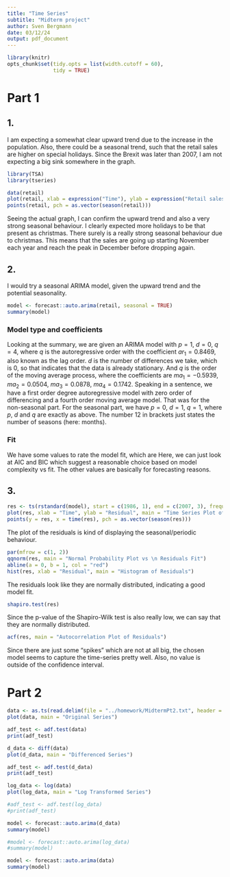 ```yaml
---
title: "Time Series"
subtitle: "Midterm project"
author: Sven Bergmann
date: 03/12/24
output: pdf_document
---
```


```r
library(knitr)
opts_chunk$set(tidy.opts = list(width.cutoff = 60),
               tidy = TRUE)
```

# Part 1

## 1.

I am expecting a somewhat clear upward trend due to the increase in the population.
Also, there could be a seasonal trend, such that the retail sales are higher on special holidays.
Since the Brexit was later than 2007, I am not expecting a big sink somewhere in the graph.

```r
library(TSA)
library(tseries)
```
```r
data(retail)
plot(retail, xlab = expression("Time"), ylab = expression("Retail sales"), main = expression("Time Series Plot of Retail sales"))
points(retail, pch = as.vector(season(retail)))
```

Seeing the actual graph, I can confirm the upward trend and also a very strong seasonal behaviour.
I clearly expected more holidays to be that present as christmas.
There surely is a really strong seasonal behaviour due to christmas.
This means that the sales are going up starting November each year and reach the peak in December before dropping again.

## 2.

I would try a seasonal ARIMA model, given the upward trend and the potential seasonality.

```r
model <- forecast::auto.arima(retail, seasonal = TRUE)
summary(model)
```

### Model type and coefficients

Looking at the summary, we are given an ARIMA model with $p = 1$, $d = 0$, $q = 4$,
where $q$ is the autoregressive order with the coefficient $ar_1 = 0.8469$,
also known as the lag order.
$d$ is the number of differences we take,
which is 0, so that indicates that the data is already stationary.
And $q$ is the order of the moving average process,
where the coefficients are $ma_1 = -0.5939$, $ma_2 = 0.0504$, $ma_3 = 0.0878$, $ma_4 = 0.1742$.
Speaking in a sentence, we have a first order degree autoregressive model with zero order of differencing
and a fourth order moving average model.
That was for the non-seasonal part.
For the seasonal part, we have $p = 0$, $d = 1$, $q = 1$,
where $p$, $d$ and $q$ are exactly as above.
The number 12 in brackets just states the number of seasons (here: months).

### Fit

We have some values to rate the model fit, which are
\begin{align*}
\sigma^2 &= 3.413, \\
\log \text{likelihood} &= -491.04, \\
AIC &= 998.07, \\
AICc &= 998.69, \\
BIC &= 1026.02.
\end{align*}
Here, we can just look at AIC and BIC which suggest a reasonable choice based on model complexity vs fit.
The other values are basically for forecasting reasons.

## 3.

```r
res <- ts(rstandard(model), start = c(1986, 1), end = c(2007, 3), frequency = 12)
plot(res, xlab = "Time", ylab = "Residual", main = "Time Series Plot of Residuals")
points(y = res, x = time(res), pch = as.vector(season(res)))
```

The plot of the residuals is kind of displaying the seasonal/periodic behaviour.

```r
par(mfrow = c(1, 2))
qqnorm(res, main = "Normal Probability Plot vs \n Residuals Fit")
abline(a = 0, b = 1, col = "red")
hist(res, xlab = "Residual", main = "Histogram of Residuals")
```

The residuals look like they are normally distributed, indicating a good model fit.

```r
shapiro.test(res)
```

Since the p-value of the Shapiro-Wilk test is also really low, we can say that they are normally distributed.

```r
acf(res, main = "Autocorrelation Plot of Residuals")
```

Since there are just some "spikes" which are not at all big,
the chosen model seems to capture the time-series pretty well.
Also, no value is outside of the confidence interval.

# Part 2

```r
data <- as.ts(read.delim(file = "../homework/MidtermPt2.txt", header = TRUE, sep = " "))
plot(data, main = "Original Series")
```
```r
adf_test <- adf.test(data)
print(adf_test)
```
```r
d_data <- diff(data)
plot(d_data, main = "Differenced Series")
```
```r
adf_test <- adf.test(d_data)
print(adf_test)
```
```r
log_data <- log(data)
plot(log_data, main = "Log Transformed Series")
```
```r
#adf_test <- adf.test(log_data)
#print(adf_test)
```
```r
model <- forecast::auto.arima(d_data)
summary(model)
```
```r
#model <- forecast::auto.arima(log_data)
#summary(model)
```
```r
model <- forecast::auto.arima(data)
summary(model)
```
